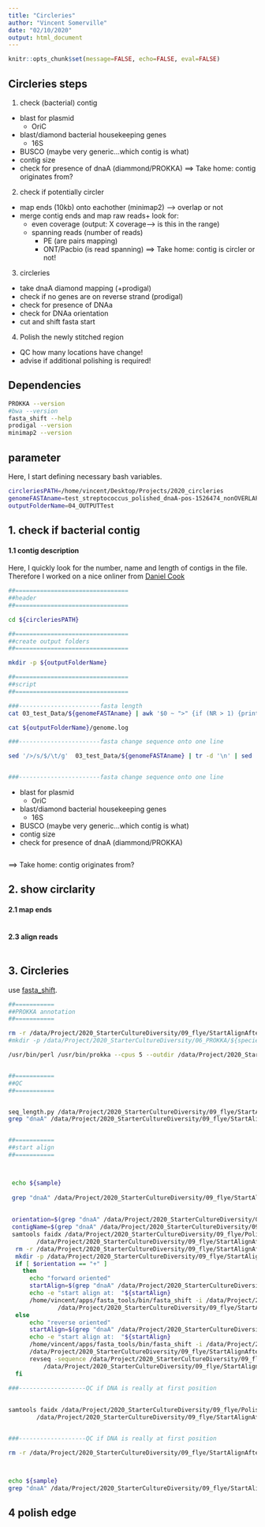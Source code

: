 ```yaml
---
title: "Circleries"
author: "Vincent Somerville"
date: "02/10/2020"
output: html_document
---
```


```r
knitr::opts_chunk$set(message=FALSE, echo=FALSE, eval=FALSE)
```


## Circleries steps
1. check (bacterial) contig
  - blast for plasmid
    - OriC
  - blast/diamond bacterial housekeeping genes
    - 16S
  - BUSCO (maybe very generic...which contig is what)
  - contig size
  - check for presence of dnaA (diammond/PROKKA)
  ==> Take home: contig originates from?
2. check if potentially circler
  - map ends (10kb) onto eachother (minimap2) --> overlap or not
  - merge contig ends and map raw reads+ look for:
    - even coverage (output: X coverage--> is this in the range)
    - spanning reads (number of reads)
      - PE (are pairs mapping)
      - ONT/Pacbio (is read spanning)
    ==> Take home: contig is circler or not! 
3. circleries
  - take dnaA diamond mapping (+prodigal)
  - check if no genes are on reverse strand (prodigal)
  - check for presence of DNAa 
  - check for DNAa orientation
  - cut and shift fasta start
4. Polish the newly stitched region
  - QC how many locations have change!
  - advise if additional polishing is required!

## Dependencies

```bash

PROKKA --version
#bwa --version
fasta_shift --help
prodigal --version
minimap2 --version


```

## parameter

Here, I start defining necessary bash variables.
```bash
circleriesPATH=/home/vincent/Desktop/Projects/2020_circleries
genomeFASTAname=test_streptococcus_polished_dnaA-pos-1526474_nonOVERLAPING.fasta
outputFolderName=04_OUTPUTTest
```




## 1. check if bacterial contig

#### 1.1 contig description

Here, I quickly look for the number, name and length of contigs in the file. 
Therefore I worked on a nice onliner from [Daniel Cook](https://www.danielecook.com/generate-fasta-sequence-lengths/)

```bash

##================================
##header
##================================

cd ${circleriesPATH}

##================================
##create output folders
##================================

mkdir -p ${outputFolderName}

##================================
##script
##================================

###-----------------------fasta length
cat 03_test_Data/${genomeFASTAname} | awk '$0 ~ ">" {if (NR > 1) {print c;} c=0;printf substr($0,2,100) "\t"; } $0 !~ ">" {c+=length($0);} END { print c; }' > ${outputFolderName}/genome.log

cat ${outputFolderName}/genome.log

###-----------------------fasta change sequence onto one line

sed '/>/s/$/\t/g'  03_test_Data/${genomeFASTAname} | tr -d '\n' | sed 's/\t/\n/g' > ${outputFolderName}/tmp_long.fasta


###-----------------------fasta change sequence onto one line


```



  - blast for plasmid
    - OriC
  - blast/diamond bacterial housekeeping genes
    - 16S
  - BUSCO (maybe very generic...which contig is what)
  - contig size
  - check for presence of dnaA (diammond/PROKKA)
 

```bash

```

 ==> Take home: contig originates from?

## 2. show circlarity

#### 2.1 map ends
```bash




```
#### 2.3 align reads

```bash



```


## 3. Circleries

use [fasta_shift](https://github.com/b-brankovics/fasta_tools).

```bash
##===========
##PROKKA annotation
##===========

rm -r /data/Project/2020_StarterCultureDiversity/09_flye/StartAlignAfterPolishr/${sample}/
#mkdir -p /data/Project/2020_StarterCultureDiversity/06_PROKKA/${speciesss}/${culture}_${strainzzz}

/usr/bin/perl /usr/bin/prokka --cpus 5 --outdir /data/Project/2020_StarterCultureDiversity/09_flye/StartAlignAfterPolishr/${sample}/ --locustag ${sample} --proteins proteins.faa --evalue 0.001 --addgenes /data/Project/2020_StarterCultureDiversity/09_flye/Polishing_woCirclator/${sample}/08_fourthFreebayes/freebayesOuput/8_fourthFreebayes.fasta


##===========
##QC
##===========


seq_length.py /data/Project/2020_StarterCultureDiversity/09_flye/StartAlignAfterPolishr/${sample}/*.fna
grep "dnaA" /data/Project/2020_StarterCultureDiversity/09_flye/StartAlignAfterPolishr/${sample}/*gff |awk -F "\t" '{if($3=="gene")print $0}'


##===========
##start align
##===========



 echo ${sample}
 
 grep "dnaA" /data/Project/2020_StarterCultureDiversity/09_flye/StartAlignAfterPolishr/${sample}/*gff |awk -F "\t" '{if($3=="gene")print $0}'
 
 
 orientation=$(grep "dnaA" /data/Project/2020_StarterCultureDiversity/09_flye/StartAlignAfterPolishr/${sample}/*gff |awk -F "\t" '{if($3=="gene")print $0}' |cut -f 7)
 contigName=$(grep "dnaA" /data/Project/2020_StarterCultureDiversity/09_flye/StartAlignAfterPolishr/${sample}/*gff |awk -F "\t" '{if($3=="gene")print $0}' |cut -f 1)
 samtools faidx /data/Project/2020_StarterCultureDiversity/09_flye/Polishing_woCirclator/${sample}/08_fourthFreebayes/freebayesOuput/8_fourthFreebayes.fasta ${contigName} > \
        /data/Project/2020_StarterCultureDiversity/09_flye/StartAlignAfterPolishr/${sample}/bac_genome.fna
  rm -r /data/Project/2020_StarterCultureDiversity/09_flye/StartAlignAfterPolishr/${sample}/aligned
  mkdir -p /data/Project/2020_StarterCultureDiversity/09_flye/StartAlignAfterPolishr/${sample}/aligned
  if [ $orientation == "+" ]
    then              
      echo "forward oriented"
      startAlign=$(grep "dnaA" /data/Project/2020_StarterCultureDiversity/09_flye/StartAlignAfterPolishr/${sample}/*gff |awk -F "\t" '{if($3=="gene")print $0}' |awk -F "\t" '{print $4-5}')
      echo -e "start align at:  "${startAlign}
      /home/vincent/apps/fasta_tools/bin/fasta_shift -i /data/Project/2020_StarterCultureDiversity/09_flye/StartAlignAfterPolishr/${sample}/bac_genome.fna -p ${startAlign} > \
              /data/Project/2020_StarterCultureDiversity/09_flye/StartAlignAfterPolishr/${sample}/aligned/8_fourthFreebayes_startAligned.fasta
  else              
      echo "reverse oriented"
      startAlign=$(grep "dnaA" /data/Project/2020_StarterCultureDiversity/09_flye/StartAlignAfterPolishr/${sample}/*gff |awk -F "\t" '{if($3=="gene")print $0}' |awk -F "\t" '{print $5+5}')
      echo -e "start align at:  "${startAlign}
      /home/vincent/apps/fasta_tools/bin/fasta_shift -i /data/Project/2020_StarterCultureDiversity/09_flye/StartAlignAfterPolishr/${sample}/bac_genome.fna -p ${startAlign} > \
      /data/Project/2020_StarterCultureDiversity/09_flye/StartAlignAfterPolishr/${sample}/aligned/tmp.fasta
      revseq -sequence /data/Project/2020_StarterCultureDiversity/09_flye/StartAlignAfterPolishr/${sample}/aligned/tmp.fasta -outseq \
          /data/Project/2020_StarterCultureDiversity/09_flye/StartAlignAfterPolishr/${sample}/aligned/8_fourthFreebayes_startAligned.fasta -notag
  fi  
  
###-------------------QC if DNA is really at first position
  

samtools faidx /data/Project/2020_StarterCultureDiversity/09_flye/Polishing_woCirclator/${sample}/08_fourthFreebayes/freebayesOuput/8_fourthFreebayes.fasta ${non_bac} >> \
        /data/Project/2020_StarterCultureDiversity/09_flye/StartAlignAfterPolishr/${sample}/aligned/8_fourthFreebayes_startAligned.fasta


###-------------------QC if DNA is really at first position

rm -r /data/Project/2020_StarterCultureDiversity/09_flye/StartAlignAfterPolishr/${sample}/aligned/ProkkaAfter n/perl /usr/bin/prokka --cpus 35 --outdir /data/Project/2020_StarterCultureDiversity/09_flye/StartAlignAfterPolishr/${sample}/aligned/ProkkaAfter --locustag ${sample} --proteins s.faa --evalue 0.001 --addgenes /data/Project/2020_StarterCultureDiversity/09_flye/StartAlignAfterPolishr/${sample}/aligned/8_fourthFreebayes_startAligned.fasta



echo ${sample}
grep "dnaA" /data/Project/2020_StarterCultureDiversity/09_flye/StartAlignAfterPolishr/${sample}/aligned/ProkkaAfter/*gff |awk -F "\t" '{if($3=="gene")print $0}'

```

## 4 polish edge

